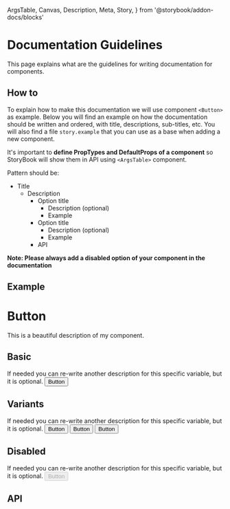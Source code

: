   ArgsTable,
  Canvas,
  Description,
  Meta,
  Story,
} from '@storybook/addon-docs/blocks'

<Meta title="Documentation Guidelines" />

# Documentation Guidelines

<Description>
  This page explains what are the guidelines for writing documentation for
  components.
</Description>

## How to

To explain how to make this documentation we will use component `<Button>` as example.
Below you will find an example on how the documentation should be written and ordered, with title, descriptions,
sub-titles, etc. You will also find a file `story.example` that you can use as a base when adding a new component.

It's important to **define PropTypes and DefaultProps of a component** so StoryBook will show them in API using `<ArgsTable>` component.

Pattern should be:

- Title
  - Description
    - Option title
      - Description (optional)
      - Example
    - Option title
      - Description (optional)
      - Example
    - API

**Note: Please always add a disabled option of your component in the documentation**

## Example

# Button

<Description of={Button}>
  This is a beautiful description of my component.
</Description>

## Basic

<Description>
  If needed you can re-write another description for this specific variable, but
  it is optional.
</Description>

<Canvas>
  <Story name="basic">
    <Button>Button</Button>
  </Story>
</Canvas>

## Variants

<Description>
  If needed you can re-write another description for this specific variable, but
  it is optional.
</Description>

<Canvas>
  <Story name="variant">
    <Button variant="primary" mr={2}>
      Button
    </Button>
    <Button variant="success" mr={2}>
      Button
    </Button>
    <Button variant="warning" mr={2}>
      Button
    </Button>
  </Story>
</Canvas>

## Disabled

<Description>
  If needed you can re-write another description for this specific variable, but
  it is optional.
</Description>

<Canvas>
  <Story name="disabled">
    <Button disabled>Button</Button>
  </Story>
</Canvas>

## API

<ArgsTable of={Button} />
